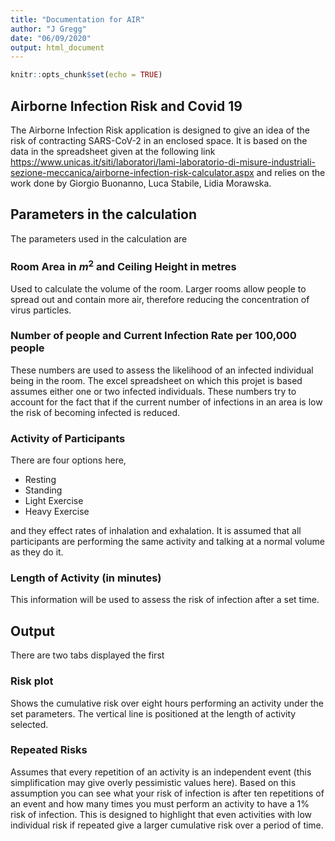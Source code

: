 ```yaml
---
title: "Documentation for AIR"
author: "J Gregg"
date: "06/09/2020"
output: html_document
---
```


```r
knitr::opts_chunk$set(echo = TRUE)
```

## Airborne Infection Risk and Covid 19

The Airborne Infection Risk application is designed to give an idea of the risk of contracting SARS-CoV-2 in an enclosed space. It is based on the data in the spreadsheet given at the following link <https://www.unicas.it/siti/laboratori/lami-laboratorio-di-misure-industriali-sezione-meccanica/airborne-infection-risk-calculator.aspx> and relies on the work done by Giorgio Buonanno, Luca Stabile, Lidia Morawska.

## Parameters in the calculation

The parameters used in the calculation are

### Room Area in $m^2$ and Ceiling Height in metres

Used to calculate the volume of the room. Larger rooms allow people to spread out and contain more air, therefore reducing the concentration of virus particles.

### Number of people and Current Infection Rate per 100,000 people

These numbers are used to assess the likelihood of an infected individual being in the room. The excel spreadsheet on which this projet is based assumes either one or two infected individuals. These numbers try to account for the fact that if the current number of infections in an area is low the risk of becoming infected is reduced.

### Activity of Participants

There are four options here, 

- Resting
- Standing
- Light Exercise
- Heavy Exercise

and they effect rates of inhalation and exhalation. It is assumed that all participants are performing the same activity and talking at a normal volume as they do it. 

### Length of Activity (in minutes)

This information will be used to assess the risk of infection after a set time.

## Output

There are two tabs displayed the first

### Risk plot

Shows the cumulative risk over eight hours performing an activity under the set parameters. The vertical line is positioned at the length of activity selected.

### Repeated Risks

Assumes that every repetition of an activity is an independent event (this simplification may give overly pessimistic values here). Based on this assumption you can see what your risk of infection is after ten repetitions of an event and how many times you must perform an activity to have a 1% risk of infection. This is designed to highlight that even activities with low individual risk if repeated give a larger cumulative risk over a period of time.




